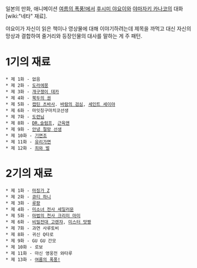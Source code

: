 일본의 만화, 애니메이션 [[여름의 폭풍!]]에서 [[후시미 야요이]]와 [[야마자키 카나코]]의 대화 [wiki:"네타" 재료].

야요이가 자신이 읽은 책이나 영상물에 대해 이야기하려는데 제목을 까먹고 대신 자신의 망상과 결합하여 줄거리와 등장인물의 대사를 말하는 게 주 패턴.

= 1기의 재료 =
 * 제 1화 - 없음
 * 제 2화 - [[도라에몽]]
 * 제 3화 - [[개구쟁이 데카]]
 * 제 4화 - [[북두의 권]]
 * 제 5화 - [[캡틴 츠바사]]. [[바람의 검심]], [[세인트 세이야]]
 * 제 6화 - 마잇칭구마치코선생
 * 제 7화 - [[도련님]]
 * 제 8화 - [[DR.슬럼프]], [[근육맨]]
 * 제 9화 - [[안녕 절망 선생]]
 * 제 10화 - [[기면조]]
 * 제 11화 - [[유리가면]]
 * 제 12화 - [[죄와 벌]]

= 2기의 재료 =
 * 제 1화 - [[마징가 Z]]
 * 제 2화 - [[큐티 하니]]
 * 제 3화 - [[루팡]]
 * 제 4화 - [[미소녀 전사 세일러문]]
 * 제 5화 - [[마법의 천사 크리미 마미]]
 * 제 6화 - [[비밀전대 고렌쟈]], [[미스터 맛짱]]
 * 제 7화 - 과연 사루토비
 * 제 8화 - 귀신 Q타로
 * 제 9화 - GU GU 간모
 * 제 10화 - 로보
 * 제 11화 - 마신 영웅전 와타루
 * 제 13화 - [[여름의 폭풍!]] 
